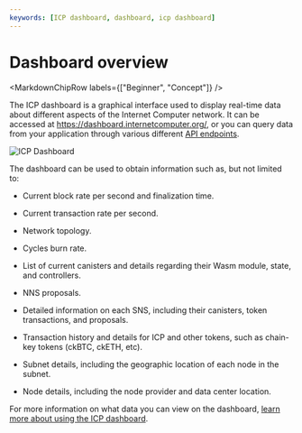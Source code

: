 ```yaml
---
keywords: [ICP dashboard, dashboard, icp dashboard]
---
```



# Dashboard overview

<MarkdownChipRow labels={["Beginner", "Concept"]} />

The ICP dashboard is a graphical interface used to display real-time data about different aspects of the Internet Computer network. It can be accessed at https://dashboard.internetcomputer.org/, or you can query data from your application through various different [API endpoints](dashboard-apis.mdx).

![ICP Dashboard](_attachments/dashboard_1.png)

The dashboard can be used to obtain information such as, but not limited to:

- Current block rate per second and finalization time.

- Current transaction rate per second.

- Network topology.

- Cycles burn rate.

- List of current canisters and details regarding their Wasm module, state, and controllers.

- NNS proposals.

- Detailed information on each SNS, including their canisters, token transactions, and proposals.

- Transaction history and details for ICP and other tokens, such as chain-key tokens (ckBTC, ckETH, etc).

- Subnet details, including the geographic location of each node in the subnet.

- Node details, including the node provider and data center location.

For more information on what data you can view on the dashboard, [learn more about using the ICP dashboard](using-the-dashboard.mdx).



